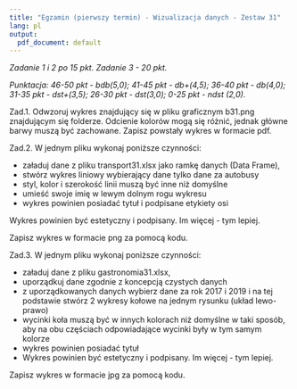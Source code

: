 ---
title: "Egzamin (pierwszy termin) - Wizualizacja danych - Zestaw 31"
lang: pl
output:
  pdf_document: default
---

*Zadanie 1 i 2 po 15 pkt. Zadanie 3 - 20 pkt. *

*Punktacja: 46-50 pkt - bdb(5,0); 41-45 pkt - db+(4,5); 36-40 pkt - db(4,0); 31-35 pkt - dst+(3,5); 26-30 pkt - dst(3,0); 0-25 pkt - ndst (2,0).*  


Zad.1. Odwzoruj wykres znajdujący się w pliku graficznym b31.png znajdującym się folderze. Odcienie kolorów mogą się różnić, jednak główne barwy muszą być zachowane.
Zapisz powstały wykres w formacie pdf.

Zad.2. W jednym pliku wykonaj poniższe czynności:

* załaduj dane z pliku transport31.xlsx jako ramkę danych (Data Frame),
* stwórz wykres liniowy wybierający dane tylko dane za autobusy
* styl, kolor i szerokość linii muszą być inne niż domyślne
* umieść swoje imię w lewym dolnym rogu wykresu
* wykres powinien posiadać tytuł i podpisane etykiety osi

Wykres powinien być estetyczny i podpisany. Im więcej - tym lepiej.

Zapisz wykres w formacie png za pomocą kodu.

Zad.3. W jednym pliku wykonaj poniższe czynności:

* załaduj dane z pliku gastronomia31.xlsx,
* uporządkuj dane zgodnie z koncepcją czystych danych
* z uporządkowanych danych wybierz dane za rok 2017 i 2019 i na tej podstawie stwórz 2 wykresy kołowe na jednym rysunku (układ lewo-prawo)
* wycinki koła muszą być w innych kolorach niż domyślne w taki sposób, aby na obu częściach odpowiadające wycinki były w tym samym kolorze
* wykres powinien posiadać tytuł
* Wykres powinien być estetyczny i podpisany. Im więcej - tym lepiej.

Zapisz wykres w formacie jpg za pomocą kodu.
